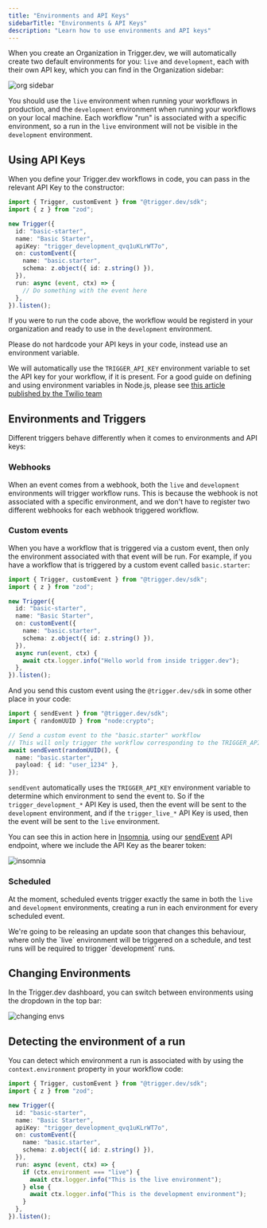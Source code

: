 ```yaml
---
title: "Environments and API Keys"
sidebarTitle: "Environments & API Keys"
description: "Learn how to use environments and API keys"
---
```


When you create an Organization in Trigger.dev, we will automatically create two default environments for you: `live` and `development`, each with their own API key, which you can find in the Organization sidebar:

![org sidebar](https://imagedelivery.net/3TbraffuDZ4aEf8KWOmI_w/4b559572-1e9a-4eb1-7296-1520f4ae8300/public)

You should use the `live` environment when running your workflows in production, and the `development` environment when running your workflows on your local machine. Each workflow "run" is associated with a specific environment, so a run in the `live` environment will not be visible in the `development` environment.

## Using API Keys

When you define your Trigger.dev workflows in code, you can pass in the relevant API Key to the constructor:

```ts
import { Trigger, customEvent } from "@trigger.dev/sdk";
import { z } from "zod";

new Trigger({
  id: "basic-starter",
  name: "Basic Starter",
  apiKey: "trigger_development_qvq1uKLrWT7o",
  on: customEvent({
    name: "basic.starter",
    schema: z.object({ id: z.string() }),
  }),
  run: async (event, ctx) => {
    // Do something with the event here
  },
}).listen();
```

If you were to run the code above, the workflow would be registerd in your organization and ready to use in the `development` environment.

<Warning>
  Please do not hardcode your API keys in your code, instead use an environment
  variable.
</Warning>

We will automatically use the `TRIGGER_API_KEY` environment variable to set the API key for your workflow, if it is present. For a good guide on defining and using environment variables in Node.js, please see [this article published by the Twilio team](https://www.twilio.com/blog/working-with-environment-variables-in-node-js-html)

## Environments and Triggers

Different triggers behave differently when it comes to environments and API keys:

### Webhooks

When an event comes from a webhook, both the `live` and `development` environments will trigger workflow runs. This is because the webhook is not associated with a specific environment, and we don't have to register two different webhooks for each webhook triggered workflow.

### Custom events

When you have a workflow that is triggered via a custom event, then only the environment associated with that event will be run. For example, if you have a workflow that is triggered by a custom event called `basic.starter`:

```ts
import { Trigger, customEvent } from "@trigger.dev/sdk";
import { z } from "zod";

new Trigger({
  id: "basic-starter",
  name: "Basic Starter",
  on: customEvent({
    name: "basic.starter",
    schema: z.object({ id: z.string() }),
  }),
  async run(event, ctx) {
    await ctx.logger.info("Hello world from inside trigger.dev");
  },
}).listen();
```

And you send this custom event using the `@trigger.dev/sdk` in some other place in your code:

```ts
import { sendEvent } from "@trigger.dev/sdk";
import { randomUUID } from "node:crypto";

// Send a custom event to the "basic.starter" workflow
// This will only trigger the workflow corresponding to the TRIGGER_API_KEY environment variable
await sendEvent(randomUUID(), {
  name: "basic.starter",
  payload: { id: "user_1234" },
});
```

`sendEvent` automatically uses the `TRIGGER_API_KEY` environment variable to determine which environment to send the event to. So if the `trigger_development_*` API Key is used, then the event will be sent to the `development` environment, and if the `trigger_live_*` API Key is used, then the event will be sent to the `live` environment.

You can see this in action here in [Insomnia](https://insomnia.rest/), using our [sendEvent](/api-reference/events/sendEvent) API endpoint, where we include the API Key as the bearer token:

![insomnia](https://imagedelivery.net/3TbraffuDZ4aEf8KWOmI_w/e6f3e2c3-fe00-4d79-1922-19ae33cc5500/public)

### Scheduled

At the moment, scheduled events trigger exactly the same in both the `live` and `development` environments, creating a run in each environment for every scheduled event.

<Info>
  We're going to be releasing an update soon that changes this behaviour, where
  only the `live` environment will be triggered on a schedule, and test runs
  will be required to trigger `development` runs.
</Info>

## Changing Environments

In the Trigger.dev dashboard, you can switch between environments using the dropdown in the top bar:

![changing envs](https://imagedelivery.net/3TbraffuDZ4aEf8KWOmI_w/fbd062c7-3dfe-427f-e69f-204c84828500/public)

## Detecting the environment of a run

You can detect which environment a run is associated with by using the `context.environment` property in your workflow code:

```ts
import { Trigger, customEvent } from "@trigger.dev/sdk";
import { z } from "zod";

new Trigger({
  id: "basic-starter",
  name: "Basic Starter",
  apiKey: "trigger_development_qvq1uKLrWT7o",
  on: customEvent({
    name: "basic.starter",
    schema: z.object({ id: z.string() }),
  }),
  run: async (event, ctx) => {
    if (ctx.environment === "live") {
      await ctx.logger.info("This is the live environment");
    } else {
      await ctx.logger.info("This is the development environment");
    }
  },
}).listen();
```

